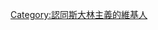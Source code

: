 {{Userbox-2
  |border-s=2
  |id1=[[File:JStalin Secretary general CCCP 1942.jpg|45px]]
  |id2=高度集權
  |info=這個用戶支持或认同'''[[斯大林主義]]'''。
  |info-c=#B22222
  |info-s=10
  |info-fc=000000
  |border-c=#aaaaaa
}}

[[Category:認同斯大林主義的維基人]]